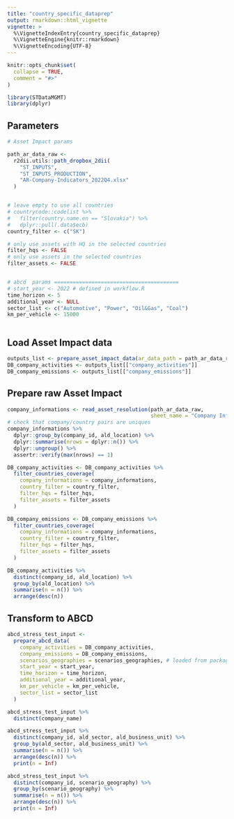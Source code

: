 ```yaml
---
title: "country_specific_dataprep"
output: rmarkdown::html_vignette
vignette: >
  %\VignetteIndexEntry{country_specific_dataprep}
  %\VignetteEngine{knitr::rmarkdown}
  %\VignetteEncoding{UTF-8}
---
```


```r
knitr::opts_chunk$set(
  collapse = TRUE,
  comment = "#>"
)
```

```r
library(STDataMGMT)
library(dplyr)
```

## Parameters
```r

# Asset Impact params

path_ar_data_raw <-
  r2dii.utils::path_dropbox_2dii(
    "ST_INPUTS",
    "ST_INPUTS_PRODUCTION",
    "AR-Company-Indicators_2022Q4.xlsx"
  )


# leave empty to use all countries
# countrycode::codelist %>%
#   filter(country.name.en == "Slovakia") %>%
#   dplyr::pull(.data$ecb)
country_filter <- c("SK") 

# only use assets with HQ in the selected countries
filter_hqs <- FALSE
# only use assets in the selected countries
filter_assets <- FALSE


# abcd  params ========================================
# start_year <- 2022 # defined in workflow.R
time_horizon <- 5
additional_year <- NULL
sector_list <- c("Automotive", "Power", "Oil&Gas", "Coal")
km_per_vehicle <- 15000



```



## Load Asset Impact data
```r
outputs_list <- prepare_asset_impact_data(ar_data_path = path_ar_data_raw)
DB_company_activities <- outputs_list[["company_activities"]]
DB_company_emissions <- outputs_list[["company_emissions"]]
```




## Prepare raw Asset Impact
```r
company_informations <- read_asset_resolution(path_ar_data_raw,
                                              sheet_name = "Company Information")
# check that company/country pairs are uniques
company_informations %>%
  dplyr::group_by(company_id, ald_location) %>%
  dplyr::summarise(nrows = dplyr::n()) %>%
  dplyr::ungroup() %>%
  assertr::verify(max(nrows) == 1)

DB_company_activities <- DB_company_activities %>%
  filter_countries_coverage(
    company_informations = company_informations,
    country_filter = country_filter,
    filter_hqs = filter_hqs,
    filter_assets = filter_assets
  )

DB_company_emissions <- DB_company_emissions %>%
  filter_countries_coverage(
    company_informations = company_informations,
    country_filter = country_filter,
    filter_hqs = filter_hqs,
    filter_assets = filter_assets
  )

```


```r
DB_company_activities %>%
  distinct(company_id, ald_location) %>%
  group_by(ald_location) %>%
  summarise(n = n()) %>%
  arrange(desc(n)) 
```


## Transform to ABCD

```r
abcd_stress_test_input <-
  prepare_abcd_data(
    company_activities = DB_company_activities,
    company_emissions = DB_company_emissions,
    scenarios_geographies = scenarios_geographies, # loaded from package
    start_year = start_year,
    time_horizon = time_horizon,
    additional_year = additional_year,
    km_per_vehicle = km_per_vehicle,
    sector_list = sector_list
  )

```



```r
abcd_stress_test_input %>% 
  distinct(company_name)
```


```r
abcd_stress_test_input %>%
  distinct(company_id, ald_sector, ald_business_unit) %>%
  group_by(ald_sector, ald_business_unit) %>%
  summarise(n = n()) %>%
  arrange(desc(n)) %>%
  print(n = Inf)
```


```r
abcd_stress_test_input %>%
  distinct(company_id, scenario_geography) %>%
  group_by(scenario_geography) %>%
  summarise(n = n()) %>%
  arrange(desc(n)) %>%
  print(n = Inf)
```

